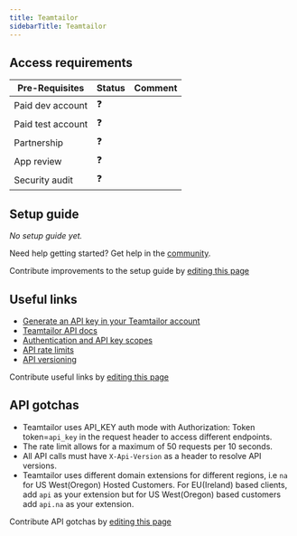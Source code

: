 ```yaml
---
title: Teamtailor
sidebarTitle: Teamtailor
---
```



<Overview />
<PreBuiltTooling />
<PreBuiltUseCases />

## Access requirements
| Pre-Requisites | Status | Comment|
| - | - | - |
| Paid dev account | ❓ |  |
| Paid test account | ❓ |  |
| Partnership | ❓ | |
| App review | ❓ |  |
| Security audit | ❓ | |


## Setup guide

_No setup guide yet._

<Tip>Need help getting started? Get help in the [community](https://nango.dev/slack).</Tip>

<Note>Contribute improvements to the setup guide by [editing this page](https://github.com/nangohq/nango/tree/master/docs-v2/integrations/all/teamtailor.mdx)</Note>


## Useful links

-   [Generate an API key in your Teamtailor account](https://app.teamtailor.com/app/settings/integrations/api_keys)
-   [Teamtailor API docs](https://docs.teamtailor.com)
-   [Authentication and API key scopes](https://docs.teamtailor.com/#authentication)
-   [API rate limits](https://docs.teamtailor.com/#rate-limit)
-   [API versioning](https://docs.teamtailor.com/#versioning)

<Note>Contribute useful links by [editing this page](https://github.com/nangohq/nango/tree/master/docs-v2/integrations/all/teamtailor.mdx)</Note>

## API gotchas

- Teamtailor uses API_KEY auth mode with Authorization: Token token=`api_key` in the request header to access different endpoints.
- The rate limit allows for a maximum of 50 requests per 10 seconds.
- All API calls must have `X-Api-Version` as a header to resolve API versions.
- Teamtailor uses different domain extensions for different regions, i.e `na` for US West(Oregon) Hosted Customers. For EU(Ireland) based clients, add `api` as your extension but for US West(Oregon) based customers add `api.na` as your extension.

<Note>Contribute API gotchas by [editing this page](https://github.com/nangohq/nango/tree/master/docs-v2/integrations/all/teamtailor.mdx)</Note>